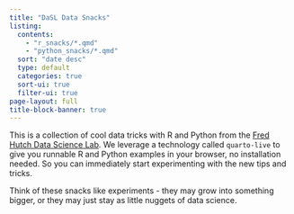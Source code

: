 ```yaml
---
title: "DaSL Data Snacks"
listing:
  contents: 
    - "r_snacks/*.qmd"
    - "python_snacks/*.qmd"
  sort: "date desc"
  type: default
  categories: true
  sort-ui: true
  filter-ui: true
page-layout: full
title-block-banner: true
---
```


This is a collection of cool data tricks with R and Python from the [Fred Hutch Data Science Lab](https://hutchdatascience.org/). We leverage a technology called `quarto-live` to give you runnable R and Python examples in your browser, no installation needed. So you can immediately start experimenting with the new tips and tricks.

Think of these snacks like experiments - they may grow into something bigger, or they may just stay as little nuggets of data science.
